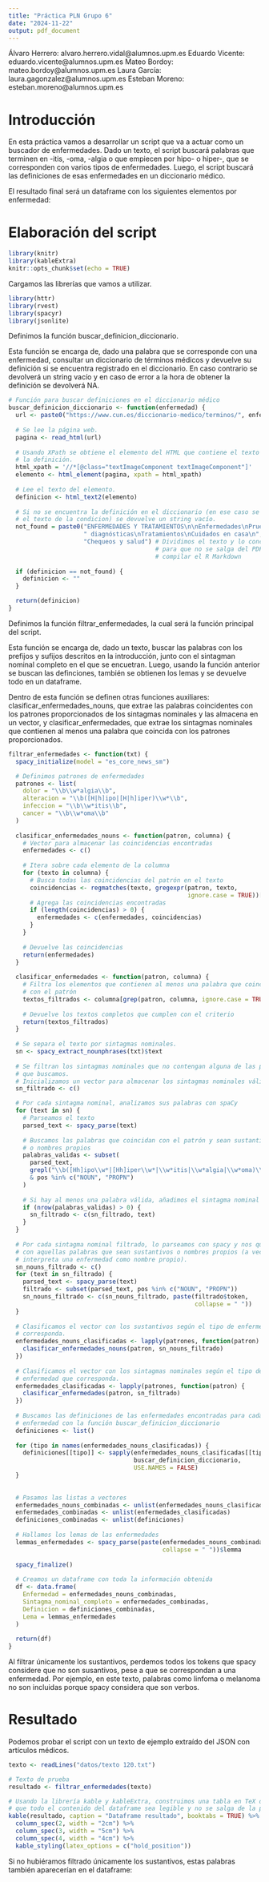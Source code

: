 ```yaml
---
title: "Práctica PLN Grupo 6"
date: "2024-11-22"
output: pdf_document
---
```

Álvaro Herrero: alvaro.herrero.vidal@alumnos.upm.es
Eduardo Vicente: eduardo.vicente@alumnos.upm.es
Mateo Bordoy: mateo.bordoy@alumnos.upm.es
Laura García: laura.gagonzalez@alumnos.upm.es
Esteban Moreno: esteban.moreno@alumnos.upm.es

# Introducción

En esta práctica vamos a desarrollar un script que va a actuar como un buscador de enfermedades. Dado un texto, el script buscará palabras que terminen en -itis, -oma, -algia o que empiecen por hipo- o hiper-, que se corresponden con varios tipos de enfermedades. Luego, el script buscará las definiciones de esas enfermedades en un diccionario médico.

El resultado final será un dataframe con los siguientes elementos por enfermedad:

\begin{itemize}
  \item Nombre de la enfermedad.
  \item Sintagma nominal donde se encontraba la enfermedad.
  \item Definición de la enfermedad.
  \item Lema (o forma invariante) de la enfermedad.
\end{itemize}

# Elaboración del script

```r
library(knitr)
library(kableExtra)
knitr::opts_chunk$set(echo = TRUE)
```

Cargamos las librerías que vamos a utilizar.

```r
library(httr)
library(rvest)
library(spacyr)
library(jsonlite)
```

Definimos la función buscar_definicion_diccionario. 

Esta función se encarga de, dado una palabra que se corresponde con una enfermedad, consultar un diccionario de términos médicos y devuelve su definición si se encuentra registrado en el diccionario. En caso contrario se devolverá un string vacío y en caso de error a la hora de obtener la definición se devolverá NA.

```r
# Función para buscar definiciones en el diccionario médico
buscar_definicion_diccionario <- function(enfermedad) {
  url <- paste0("https://www.cun.es/diccionario-medico/terminos/", enfermedad)
  
  # Se lee la página web.
  pagina <- read_html(url)
  
  # Usando XPath se obtiene el elemento del HTML que contiene el texto con 
  # la definición.
  html_xpath = '//*[@class="textImageComponent textImageComponent"]'
  elemento <- html_element(pagina, xpath = html_xpath)
  
  # Lee el texto del elemento.
  definicion <- html_text2(elemento)
  
  # Si no se encuentra la definición en el diccionario (en ese caso se muestra 
  # el texto de la condicion) se devuelve un string vacío.
  not_found = paste0("ENFERMEDADES Y TRATAMIENTOS\n\nEnfermedades\nPruebas",
                     " diagnósticas\nTratamientos\nCuidados en casa\n",
                     "Chequeos y salud") # Dividimos el texto y lo concatenamos
                                         # para que no se salga del PDF al
                                         # compilar el R Markdown
                                        
  if (definicion == not_found) {
    definicion <- ""
  }

  return(definicion)
}
```

Definimos la función filtrar_enfermedades, la cual será la función principal del script.

Esta función se encarga de, dado un texto, buscar las palabras con los prefijos y sufijos descritos en la introducción, junto con el sintagman nominal completo en el que se encuetran. Luego, usando la función anterior se buscan las definciones, también se obtienen los lemas y se devuelve todo en un dataframe.

Dentro de esta función se definen otras funciones auxiliares: clasificar_enfermedades_nouns, que extrae las palabras coincidentes con los patrones proporcionados de los sintagmas nominales y las almacena en un vector, y clasificar_enfermedades, que extrae los sintagmas nominales que contienen al menos una palabra que coincida con los patrones proporcionados.


```r
filtrar_enfermedades <- function(txt) {
  spacy_initialize(model = "es_core_news_sm")

  # Definimos patrones de enfermedades
  patrones <- list(
    dolor = "\\b\\w*algia\\b",
    alteracion = "\\b([H|h]ipo|[H|h]iper)\\w*\\b",
    infeccion = "\\b\\w*itis\\b",  
    cancer = "\\b\\w*oma\\b"
  )
  
  clasificar_enfermedades_nouns <- function(patron, columna) {
    # Vector para almacenar las coincidencias encontradas
    enfermedades <- c()
    
    # Itera sobre cada elemento de la columna
    for (texto in columna) {
      # Busca todas las coincidencias del patrón en el texto
      coincidencias <- regmatches(texto, gregexpr(patron, texto, 
                                                  ignore.case = TRUE))[[1]]
      # Agrega las coincidencias encontradas
      if (length(coincidencias) > 0) {
        enfermedades <- c(enfermedades, coincidencias)
      }
    }
    
    # Devuelve las coincidencias
    return(enfermedades)
  }
  
  clasificar_enfermedades <- function(patron, columna) {
    # Filtra los elementos que contienen al menos una palabra que coincida 
    # con el patrón
    textos_filtrados <- columna[grep(patron, columna, ignore.case = TRUE)]
    
    # Devuelve los textos completos que cumplen con el criterio
    return(textos_filtrados)
  }
  
  # Se separa el texto por sintagmas nominales.
  sn <- spacy_extract_nounphrases(txt)$text
  
  # Se filtran los sintagmas nominales que no contengan alguna de las palabras 
  # que buscamos.
  # Inicializamos un vector para almacenar los sintagmas nominales válidos.
  sn_filtrado <- c()

  # Por cada sintagma nominal, analizamos sus palabras con spaCy
  for (text in sn) {
    # Parseamos el texto
    parsed_text <- spacy_parse(text)
    
    # Buscamos las palabras que coincidan con el patrón y sean sustantivos 
    # o nombres propios
    palabras_validas <- subset(
      parsed_text,
      grepl("\\b([Hh]ipo\\w*|[Hh]iper\\w*|\\w*itis|\\w*algia|\\w*oma)\\b", token, ignore.case = TRUE)
      & pos %in% c("NOUN", "PROPN")
    )
    
    # Si hay al menos una palabra válida, añadimos el sintagma nominal al filtro
    if (nrow(palabras_validas) > 0) {
      sn_filtrado <- c(sn_filtrado, text)
    }
  }
  
  # Por cada sintagma nominal filtrado, lo parseamos con spacy y nos quedamos 
  # con aquellas palabras que sean sustantivos o nombres propios (a veces spacy 
  # interpreta una enfermedad como nombre propio).
  sn_nouns_filtrado <- c()
  for (text in sn_filtrado) {
    parsed_text <- spacy_parse(text)
    filtrado <- subset(parsed_text, pos %in% c("NOUN", "PROPN"))
    sn_nouns_filtrado <- c(sn_nouns_filtrado, paste(filtrado$token, 
                                                    collapse = " "))
  }
  
  # Clasificamos el vector con los sustantivos según el tipo de enfermedad que 
  # corresponda.
  enfermedades_nouns_clasificadas <- lapply(patrones, function(patron) {
    clasificar_enfermedades_nouns(patron, sn_nouns_filtrado)
  })
  
  # Clasificamos el vector con los sintagmas nominales según el tipo de 
  # enfermedad que corresponda.
  enfermedades_clasificadas <- lapply(patrones, function(patron) {
    clasificar_enfermedades(patron, sn_filtrado)
  })
  
  # Buscamos las definiciones de las enfermedades encontradas para cada 
  # enfermedad con la función buscar_definicion_diccionario
  definiciones <- list()
  
  for (tipo in names(enfermedades_nouns_clasificadas)) {
    definiciones[[tipo]] <- sapply(enfermedades_nouns_clasificadas[[tipo]], 
                                   buscar_definicion_diccionario, 
                                   USE.NAMES = FALSE)
  }
  
  
  # Pasamos las listas a vectores
  enfermedades_nouns_combinadas <- unlist(enfermedades_nouns_clasificadas)
  enfermedades_combinadas <- unlist(enfermedades_clasificadas)
  definiciones_combinadas <- unlist(definiciones)
  
  # Hallamos los lemas de las enfermedades
  lemmas_enfermedades <- spacy_parse(paste(enfermedades_nouns_combinadas, 
                                           collapse = " "))$lemma
    
  spacy_finalize()
  
  # Creamos un dataframe con toda la información obtenida
  df <- data.frame(
    Enfermedad = enfermedades_nouns_combinadas,
    Sintagma_nominal_completo = enfermedades_combinadas,
    Definicion = definiciones_combinadas,
    Lema = lemmas_enfermedades
  )
  
  return(df)
}
```

\textbf{NOTA IMPORTANTE:} Al filtrar únicamente los sustantivos, perdemos todos los tokens que spacy considere que no son susantivos, pese a que se correspondan a una enfermedad. Por ejemplo, en este texto, palabras como linfoma o melanoma no son incluidas porque spacy considera que son verbos.

# Resultado

Podemos probar el script con un texto de ejemplo extraído del JSON con artículos médicos.

```r
texto <- readLines("datos/texto 120.txt")
```


```r
# Texto de prueba
resultado <- filtrar_enfermedades(texto)

# Usando la librería kable y kableExtra, construimos una tabla en TeX de forma
# que todo el contenido del dataframe sea legible y no se salga de la página.
kable(resultado, caption = "Dataframe resultado", booktabs = TRUE) %>%
  column_spec(2, width = "2cm") %>%
  column_spec(3, width = "5cm") %>%
  column_spec(4, width = "4cm") %>%
  kable_styling(latex_options = c("hold_position"))
```

Si no hubiéramos filtrado únicamente los sustantivos, estas palabras también aparecerían en el dataframe:

\begin{figure}[ht]
\centering
\includegraphics[width=2\textwidth]{melanoma.png}
\caption{Análisis de la palabra "melanoma" en el texto.}
\label{fig:ejemplo1}
\end{figure}

\begin{figure}[ht]
\centering
\includegraphics[width=2\textwidth]{linfoma.png}
\caption{Análisis de la palabra "linfoma" en el texto.}
\label{fig:ejemplo2}
\end{figure}
